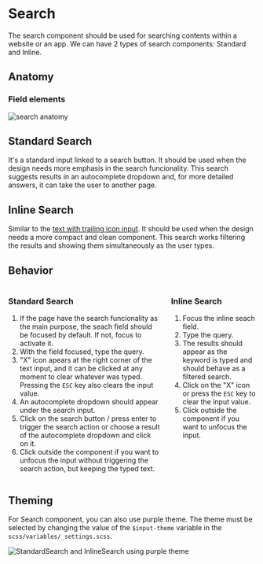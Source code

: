 

<Meta title="Components/Search" component={StandardSearch} />

<div class="docs-title">
  <div>
    <h1 class="docs-title__text">Search</h1>
  </div>
</div>

<div class="docs-content">

The search component should be used for searching contents within a website or an app. We can have 2 types
of search components: Standard and Inline.

## Anatomy

### Field elements
![search anatomy](docs/search/anatomy-search.png)


## Standard Search

It's a standard input linked to a search button. It should be used when the design needs more
emphasis in the search funcionality. This search suggests results in an autocomplete dropdown and, for more detailed answers,
it can take the user to another page.

<Preview>
  <Story name="Standard Search">
    <StandardSearch />
  </Story>
</Preview>

## Inline Search

Similar to the <a href="https://labstorybook-master.netlify.app/?path=/docs/components-text-input">text with trailing icon input</a>. It should be used when the design needs a more compact and clean
component. This search works filtering the results and showing them simultaneously as the user types.

<Preview>
  <Story name="Inline Search">
    <InlineSearch />
  </Story>
</Preview>

## Behavior
<div class="columns">
  <div class="column">
    <h3>Standard Search</h3>
    <ol>
      <li>If the page have the search funcionality as the main purpose, the seach field should be focused by default. If not, focus to activate it. </li>
      <li>With the field focused, type the query.</li>
      <li>"X" icon apears at the right corner of the text input, and it can be clicked at any moment to clear whatever was typed. Pressing the <code>ESC</code> key also clears the input value.</li>
      <li>An autocomplete dropdown should appear under the search input.</li>
      <li>Click on the search button / press enter to trigger the search action or choose a result of the autocomplete dropdown and click on it.</li>
      <li>Click outside the component if you want to unfocus the input without triggering the search action, but keeping the typed text. </li>
    </ol>
  </div>
  <div class="column">
    <h3>Inline Search</h3>
    <ol>
      <li>Focus the inline seach field.</li>
      <li>Type the query.</li>
      <li>The results should appear as the keyword is typed and should behave as a filtered search.</li>
      <li>Click on the "X" icon or press the <code>ESC</code> key to clear the input value.</li>
      <li>Click outside the component if you want to unfocus the input.</li>
    </ol>
  </div>
</div>

## Theming

For Search component, you can also use purple theme. The theme must be selected by changing the value of the `$input-theme` variable in the `scss/variables/_settings.scss`.

<img src="docs/search/search-purple.png" alt="StandardSearch and InlineSearch using purple theme"/>

</div>
